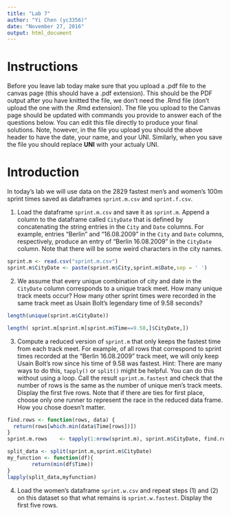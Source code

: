 ```yaml
---
title: "Lab 7"
author: "Yi Chen (yc3356)"
date: "November 27, 2016"
output: html_document
---
```

# Instructions 
Before you leave lab today make sure that you upload a .pdf file to the canvas page (this should have a .pdf extension). This should be the PDF output after you have knitted the file, we don't need the .Rmd file (don't upload the one with the .Rmd extension).  The file you upload to the Canvas page should be updated with commands you provide to answer each of the questions below.  You can edit this file directly to produce your final solutions.  Note, however, in the file you upload you should the above header to have the date, your name, and your UNI.  Similarly, when you save the file you should replace **UNI** with your actualy UNI.

# Introduction
In today's lab we will use data on the 2829 fastest men's and women's 100m sprint times saved as dataframes `sprint.m.csv` and `sprint.f.csv`.

1. Load the dataframe `sprint.m.csv` and save it as `sprint.m`.  Append a column to the dataframe called `CityDate` that is defined by concatenating the string entries in the `City` and `Date` columns.  For example, entries "Berlin" and "16.08.2009" in the `City` and `Date` columns, respectively, produce an entry of "Berlin 16.08.2009" in the `CityDate` column.  Note that there will be some weird characters in the city names.
```r
sprint.m <- read.csv("sprint.m.csv")
sprint.m$CityDate <- paste(sprint.m$City,sprint.m$Date,sep = ' ')
```

2. We assume that every unique combination of city and date in the `CityDate` column corresponds to a unique track meet.  How many unique track meets occur?  How many other sprint times were recorded in the same track meet as Usain Bolt's legendary time of 9.58 seconds?
```r
length(unique(sprint.m$CityDate))

length( sprint.m[sprint.m[sprint.m$Time==9.58,]$CityDate,])
```

3.  Compute a reduced version of `sprint.m` that only keeps the fastest time from each track meet.  For example, of all rows that correspond to sprint times recorded at the "Berlin 16.08.2009" track meet, we will only keep Usain Bolt's row since his time of 9.58 was fastest.  Hint: There are many ways to do this, `tapply()` or `split()` might be helpful.  You can do this without using a loop.  Call the result `sprint.m.fastest` and check that the number of rows is the same as the number of unique men's track meets.  Display the first five rows.  Note that if there are ties for first place, choose only one runner to represent the race in the reduced data frame.  How you chose doesn't matter.
```r
find.rows <- function(rows, data) {
  return(rows[which.min(data$Time[rows])])
}
sprint.m.rows    <- tapply(1:nrow(sprint.m), sprint.m$CityDate, find.rows, sprint.m)

split_data <- split(sprint.m,sprint.m$CityDate)
my_function <- function(df){
        return(min(df$Time))
}
lapply(split_data,myfunction)

```

4. Load the women's dataframe `sprint.w.csv` and repeat steps (1) and (2) on this dataset so that what remains is `sprint.w.fastest`.  Display the first five rows.
```r

```

